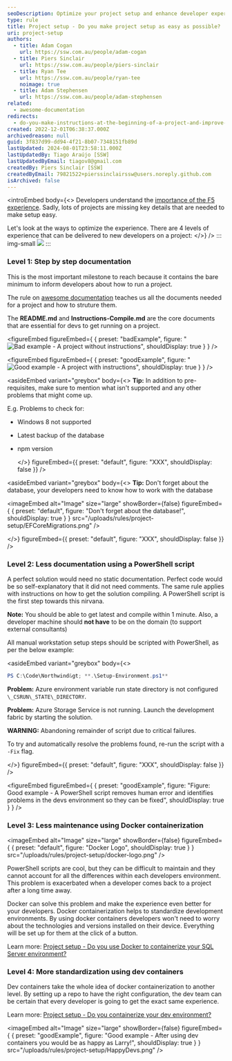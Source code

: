 ```yaml
---
seoDescription: Optimize your project setup and enhance developer experience with tips on documentation, PowerShell scripts, Docker containerization, and dev containers for streamlined workflows
type: rule
title: Project setup - Do you make project setup as easy as possible?
uri: project-setup
authors:
  - title: Adam Cogan
    url: https://ssw.com.au/people/adam-cogan
  - title: Piers Sinclair
    url: https://ssw.com.au/people/piers-sinclair
  - title: Ryan Tee
    url: https://ssw.com.au/people/ryan-tee
    noimage: true
  - title: Adam Stephensen
    url: https://ssw.com.au/people/adam-stephensen
related:
  - awesome-documentation
redirects:
  - do-you-make-instructions-at-the-beginning-of-a-project-and-improve-them-gradually
created: 2022-12-01T06:38:37.000Z
archivedreason: null
guid: 3f837d99-dd94-4f21-8b07-7348151fb89d
lastUpdated: 2024-08-01T23:58:11.000Z
lastUpdatedBy: Tiago Araújo [SSW]
lastUpdatedByEmail: tiagov8@gmail.com
createdBy: Piers Sinclair [SSW]
createdByEmail: 79821522+pierssinclairssw@users.noreply.github.com
isArchived: false
---
```

<introEmbed
  body={<>
Developers understand the [importance of the F5 experience](/developer-experience). Sadly, lots of projects are missing key details that are needed to make setup easy.

Let's look at the ways to optimize the experience. There are 4 levels of experience that can be delivered to new developers on a project:
  </>}
/>
::: img-small
![](/uploads/rules/project-setup/f5-key.png)
:::

### Level 1: Step by step documentation

This is the most important milestone to reach because it contains the bare minimum to inform developers about how to run a project.

The rule on [awesome documentation](/awesome-documentation) teaches us all the documents needed for a project and how to struture them.

The **README.md** and **Instructions-Compile.md** are the core documents that are essential for devs to get running on a project.

<figureEmbed figureEmbed={ {
  preset: "badExample",
  figure: "![Bad example - A project without instructions](/uploads/rules/project-setup/ProjectDocumentationBadExample.png)",
  shouldDisplay: true
} } />


<figureEmbed figureEmbed={ {
  preset: "goodExample",
  figure: "![Good example - A project with instructions](/uploads/rules/project-setup/ProjectDocumentationGoodExample.png)",
  shouldDisplay: true
} } />


<asideEmbed
  variant="greybox"
  body={<>
    **Tip:** In addition to pre-requisites, make sure to mention what isn't supported and any other problems that might come up.

E.g. Problems to check for:

* Windows 8 not supported
* Latest backup of the database
* npm version

  </>}
  figureEmbed={{
    preset: "default",
    figure: "XXX",
    shouldDisplay: false
  }}
/>

<asideEmbed
  variant="greybox"
  body={<>
    **Tip:** Don't forget about the database, your developers need to know how to work with the database


<imageEmbed
  alt="Image"
  size="large"
  showBorder={false}
  figureEmbed={ {
    preset: "default",
    figure: "Don't forget about the database!",
    shouldDisplay: true
  } }
  src="/uploads/rules/project-setup/EFCoreMigrations.png"
/>

  </>}
  figureEmbed={{
    preset: "default",
    figure: "XXX",
    shouldDisplay: false
  }}
/>

### Level 2: Less documentation using a PowerShell script

A perfect solution would need no static documentation. Perfect code would be so self-explanatory that it did not need comments. The same rule applies with instructions on how to get the solution compiling. A PowerShell script is the first step towards this nirvana.

**Note:** You should be able to get latest and compile within 1 minute. Also, a developer machine should **not have** to be on the domain (to support external consultants)

All manual workstation setup steps should be scripted with PowerShell, as per the below example:

<asideEmbed
  variant="greybox"
  body={<>
    
```powershell
PS C:\Code\Northwind&gt; **.\Setup-Environment.ps1**
```

**Problem:** Azure environment variable run state directory is not configured `\_CSRUN\_STATE\_DIRECTORY`.

**Problem:** Azure Storage Service is not running. Launch the development fabric by starting the solution.

**WARNING:** Abandoning remainder of script due to critical failures.

To try and automatically resolve the problems found, re-run the script with a `-Fix` flag.

  </>}
  figureEmbed={{
    preset: "default",
    figure: "XXX",
    shouldDisplay: false
  }}
/>

<figureEmbed figureEmbed={ {
  preset: "goodExample",
  figure: "Figure: Good example - A PowerShell script removes human error and identifies problems in the devs environment so they can be fixed",
  shouldDisplay: true
} } />


### Level 3: Less maintenance using Docker containerization


<imageEmbed
  alt="Image"
  size="large"
  showBorder={false}
  figureEmbed={ {
    preset: "default",
    figure: "Docker Logo",
    shouldDisplay: true
  } }
  src="/uploads/rules/project-setup/docker-logo.png"
/>

PowerShell scripts are cool, but they can be difficult to maintain and they cannot account for all the differences within each developers environment. This problem is exacerbated when a developer comes back to a project after a long time away.

Docker can solve this problem and make the experience even better for your developers. Docker containerization helps to standardize development environments. By using docker containers developers won't need to worry about the technologies and versions installed on their device. Everything will be set up for them at the click of a button.

Learn more: [Project setup - Do you use Docker to containerize your SQL Server environment?](/containerize-sql-server)

### Level 4: More standardization using dev containers

Dev containers take the whole idea of docker containerization to another level. By setting up a repo to have the right configuration, the dev team can be certain that every developer is going to get the exact same experience.

Learn more: [Project setup - Do you containerize your dev environment?](/dev-containers)

<imageEmbed
  alt="Image"
  size="large"
  showBorder={false}
  figureEmbed={ {
    preset: "goodExample",
    figure: "Good example - After using dev containers you would be as happy as Larry!",
    shouldDisplay: true
  } }
  src="/uploads/rules/project-setup/HappyDevs.png"
/>
